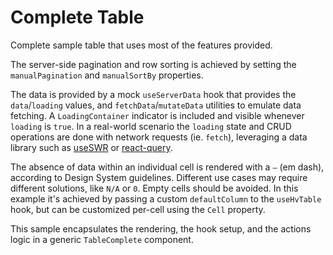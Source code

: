 

<Meta of={TableCompleteStories} />

# Complete Table

Complete sample table that uses most of the features provided.

The server-side pagination and row sorting is achieved by setting the `manualPagination` and `manualSortBy` properties.

The data is provided by a mock `useServerData` hook that provides the `data`/`loading` values, and `fetchData`/`mutateData` utilities to emulate data fetching.
A `LoadingContainer` indicator is included and visible whenever `loading` is `true`.
In a real-world scenario the `loading` state and CRUD operations are done with network requests (ie. `fetch`),
leveraging a data library such as [useSWR](https://swr.vercel.app/) or [react-query](https://tanstack.com/query/v3/).

The absence of data within an individual cell is rendered with a `—` (em dash), according to Design System guidelines.
Different use cases may require different solutions, like `N/A` or `0`. Empty cells should be avoided.
In this example it's achieved by passing a custom `defaultColumn` to the `useHvTable` hook, but can be customized per-cell using the `Cell` property.

This sample encapsulates the rendering, the hook setup, and the actions logic in a generic `TableComplete` component.

<Canvas of={TableCompleteStories.CompleteStory} />
